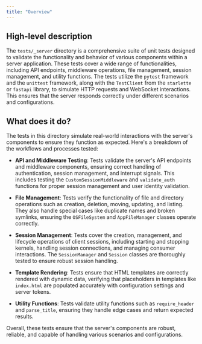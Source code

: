 ```yaml
---
title: "Overview"
---
```


## High-level description

The `tests/_server` directory is a comprehensive suite of unit tests designed to validate the functionality and behavior of various components within a server application. These tests cover a wide range of functionalities, including API endpoints, middleware operations, file management, session management, and utility functions. The tests utilize the `pytest` framework and the `unittest` framework, along with the `TestClient` from the `starlette` or `fastapi` library, to simulate HTTP requests and WebSocket interactions. This ensures that the server responds correctly under different scenarios and configurations.

## What does it do?

The tests in this directory simulate real-world interactions with the server's components to ensure they function as expected. Here's a breakdown of the workflows and processes tested:

- **API and Middleware Testing**: Tests validate the server's API endpoints and middleware components, ensuring correct handling of authentication, session management, and interrupt signals. This includes testing the `CustomSessionMiddleware` and `validate_auth` functions for proper session management and user identity validation.

- **File Management**: Tests verify the functionality of file and directory operations such as creation, deletion, moving, updating, and listing. They also handle special cases like duplicate names and broken symlinks, ensuring the `OSFileSystem` and `AppFileManager` classes operate correctly.

- **Session Management**: Tests cover the creation, management, and lifecycle operations of client sessions, including starting and stopping kernels, handling session connections, and managing consumer interactions. The `SessionManager` and `Session` classes are thoroughly tested to ensure robust session handling.

- **Template Rendering**: Tests ensure that HTML templates are correctly rendered with dynamic data, verifying that placeholders in templates like `index.html` are populated accurately with configuration settings and server tokens.

- **Utility Functions**: Tests validate utility functions such as `require_header` and `parse_title`, ensuring they handle edge cases and return expected results.

Overall, these tests ensure that the server's components are robust, reliable, and capable of handling various scenarios and configurations.
